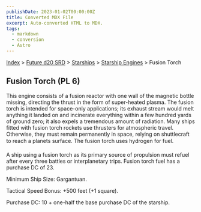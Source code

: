 ```yaml
---
publishDate: 2023-01-02T00:00:00Z
title: Converted MDX File
excerpt: Auto-converted HTML to MDX.
tags:
  - markdown
  - conversion
  - Astro
---
```


[Index](-index) > [Future d20 SRD](future-d20-srd-index) > [Starships](future-d20-srd-starships-index) > [Starship Engines](future-d20-srd-starships-starship-engines-index) > Fusion Torch

## Fusion Torch (PL 6)

This engine consists of a fusion reactor with one wall of the magnetic bottle missing, directing the thrust in the form of super-heated plasma. The fusion torch is intended for space-only applications; its exhaust stream would melt anything it landed on and incinerate everything within a few hundred yards of ground zero; it also expels a tremendous amount of radiation. Many ships fitted with fusion torch rockets use thrusters for atmospheric travel. Otherwise, they must remain permanently in space, relying on shuttlecraft to reach a planets surface. The fusion torch uses hydrogen for fuel.

A ship using a fusion torch as its primary source of propulsion must refuel after every three battles or interplanetary trips. Fusion torch fuel has a purchase DC of 23.

Minimum Ship Size: Gargantuan.

Tactical Speed Bonus: +500 feet (+1 square).

Purchase DC: 10 + one-half the base purchase DC of the starship.
